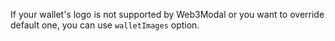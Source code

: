 If your wallet's logo is not supported by Web3Modal or you want to override default one, you can use `walletImages` option.
